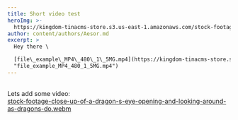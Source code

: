 ```yaml
---
title: Short video test
heroImg: >-
  https://kingdom-tinacms-store.s3.us-east-1.amazonaws.com/stock-footage-close-up-of-a-dragon-s-eye-opening-and-looking-around-as-dragons-do.webm
author: content/authors/Aesor.md
excerpt: >
  Hey there \

  [file\_example\_MP4\_480\_1\_5MG.mp4](https://kingdom-tinacms-store.s3.us-east-1.amazonaws.com/file_example_MP4_480_1_5MG.mp4
  "file_example_MP4_480_1_5MG.mp4")
---
```


\
Lets add some video:\
[stock-footage-close-up-of-a-dragon-s-eye-opening-and-looking-around-as-dragons-do.webm](https://kingdom-tinacms-store.s3.us-east-1.amazonaws.com/stock-footage-close-up-of-a-dragon-s-eye-opening-and-looking-around-as-dragons-do.webm "stock-footage-close-up-of-a-dragon-s-eye-opening-and-looking-around-as-dragons-do.webm")
